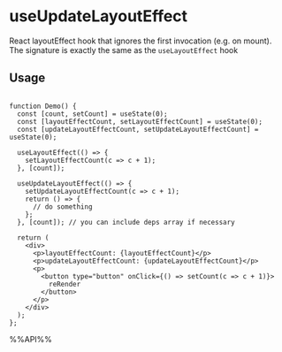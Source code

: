 # useUpdateLayoutEffect

React layoutEffect hook that ignores the first invocation (e.g. on mount). The signature is exactly the same as the `useLayoutEffect` hook


## Usage

```tsx live

function Demo() {
  const [count, setCount] = useState(0);
  const [layoutEffectCount, setLayoutEffectCount] = useState(0);
  const [updateLayoutEffectCount, setUpdateLayoutEffectCount] = useState(0);

  useLayoutEffect(() => {
    setLayoutEffectCount(c => c + 1);
  }, [count]);

  useUpdateLayoutEffect(() => {
    setUpdateLayoutEffectCount(c => c + 1);
    return () => {
      // do something
    };
  }, [count]); // you can include deps array if necessary

  return (
    <div>
      <p>layoutEffectCount: {layoutEffectCount}</p>
      <p>updateLayoutEffectCount: {updateLayoutEffectCount}</p>
      <p>
        <button type="button" onClick={() => setCount(c => c + 1)}>
          reRender
        </button>
      </p>
    </div>
  );
};

```

%%API%%